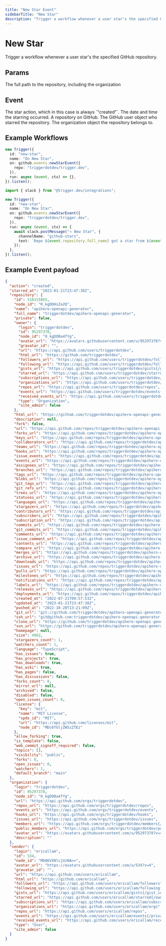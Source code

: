 ```yaml
---
title: "New Star Event"
sidebarTitle: "New Star"
description: "Trigger a workflow whenever a user star's the specified GitHub repository."
---
```


# New Star

Trigger a workflow whenever a user star's the specified GitHub repository.

## Params

<ParamField path="repo" type="string" required={true}>
  The full path to the repository, including the organization
</ParamField>

## Event

<ResponseField name="action" type="string" default="created">
  The star action, which in this case is always `"created"`.
</ResponseField>

<ResponseField name="starred_at" type="Date" required={true}>
  The date and time the starring occurred.
</ResponseField>

<ResponseField name="repository" type="object" required={true}>
  A repository on GitHub.
</ResponseField>

<ResponseField name="sender" type="object" required={true}>
  The GitHub user object who starred the repository.
</ResponseField>

<ResponseField name="organization" type="object">
  The organization object the repository belongs to.
</ResponseField>

## Example Workflows

<CodeGroup>

```typescript Basic
new Trigger({
  id: "new-star",
  name: "On New Star",
  on: github.events.newStarEvent({
    repo: "triggerdotdev/trigger.dev",
  }),
  run: async (event, ctx) => {},
}).listen();
```

```typescript Notify Slack on New Star
import { slack } from "@trigger.dev/integrations";

new Trigger({
  id: "new-star",
  name: "On New Star",
  on: github.events.newStarEvent({
    repo: "triggerdotdev/trigger.dev",
  }),
  run: async (event, ctx) => {
    await slack.postMessage("⭐️ New Star", {
      channelName: "github-stars",
      text: `Repo ${event.repository.full_name} got a star from ${event.sender.login}, for a total of ${event.repository.stargazers_count} stars!`,
    });
  },
}).listen();
```

</CodeGroup>

## Example Event payload

```json Example
{
  "action": "created",
  "starred_at": "2023-01-21T23:47:38Z",
  "repository": {
    "id": 516315865,
    "node_id": "R_kgDOHsZa2Q",
    "name": "apihero-openapi-generator",
    "full_name": "triggerdotdev/apihero-openapi-generator",
    "private": false,
    "owner": {
      "login": "triggerdotdev",
      "id": 95297378,
      "node_id": "O_kgDOBa4fYg",
      "avatar_url": "https://avatars.githubusercontent.com/u/95297378?v=4",
      "gravatar_id": "",
      "url": "https://api.github.com/users/triggerdotdev",
      "html_url": "https://github.com/triggerdotdev",
      "followers_url": "https://api.github.com/users/triggerdotdev/followers",
      "following_url": "https://api.github.com/users/triggerdotdev/following{/other_user}",
      "gists_url": "https://api.github.com/users/triggerdotdev/gists{/gist_id}",
      "starred_url": "https://api.github.com/users/triggerdotdev/starred{/owner}{/repo}",
      "subscriptions_url": "https://api.github.com/users/triggerdotdev/subscriptions",
      "organizations_url": "https://api.github.com/users/triggerdotdev/orgs",
      "repos_url": "https://api.github.com/users/triggerdotdev/repos",
      "events_url": "https://api.github.com/users/triggerdotdev/events{/privacy}",
      "received_events_url": "https://api.github.com/users/triggerdotdev/received_events",
      "type": "Organization",
      "site_admin": false
    },
    "html_url": "https://github.com/triggerdotdev/apihero-openapi-generator",
    "description": null,
    "fork": false,
    "url": "https://api.github.com/repos/triggerdotdev/apihero-openapi-generator",
    "forks_url": "https://api.github.com/repos/triggerdotdev/apihero-openapi-generator/forks",
    "keys_url": "https://api.github.com/repos/triggerdotdev/apihero-openapi-generator/keys{/key_id}",
    "collaborators_url": "https://api.github.com/repos/triggerdotdev/apihero-openapi-generator/collaborators{/collaborator}",
    "teams_url": "https://api.github.com/repos/triggerdotdev/apihero-openapi-generator/teams",
    "hooks_url": "https://api.github.com/repos/triggerdotdev/apihero-openapi-generator/hooks",
    "issue_events_url": "https://api.github.com/repos/triggerdotdev/apihero-openapi-generator/issues/events{/number}",
    "events_url": "https://api.github.com/repos/triggerdotdev/apihero-openapi-generator/events",
    "assignees_url": "https://api.github.com/repos/triggerdotdev/apihero-openapi-generator/assignees{/user}",
    "branches_url": "https://api.github.com/repos/triggerdotdev/apihero-openapi-generator/branches{/branch}",
    "tags_url": "https://api.github.com/repos/triggerdotdev/apihero-openapi-generator/tags",
    "blobs_url": "https://api.github.com/repos/triggerdotdev/apihero-openapi-generator/git/blobs{/sha}",
    "git_tags_url": "https://api.github.com/repos/triggerdotdev/apihero-openapi-generator/git/tags{/sha}",
    "git_refs_url": "https://api.github.com/repos/triggerdotdev/apihero-openapi-generator/git/refs{/sha}",
    "trees_url": "https://api.github.com/repos/triggerdotdev/apihero-openapi-generator/git/trees{/sha}",
    "statuses_url": "https://api.github.com/repos/triggerdotdev/apihero-openapi-generator/statuses/{sha}",
    "languages_url": "https://api.github.com/repos/triggerdotdev/apihero-openapi-generator/languages",
    "stargazers_url": "https://api.github.com/repos/triggerdotdev/apihero-openapi-generator/stargazers",
    "contributors_url": "https://api.github.com/repos/triggerdotdev/apihero-openapi-generator/contributors",
    "subscribers_url": "https://api.github.com/repos/triggerdotdev/apihero-openapi-generator/subscribers",
    "subscription_url": "https://api.github.com/repos/triggerdotdev/apihero-openapi-generator/subscription",
    "commits_url": "https://api.github.com/repos/triggerdotdev/apihero-openapi-generator/commits{/sha}",
    "git_commits_url": "https://api.github.com/repos/triggerdotdev/apihero-openapi-generator/git/commits{/sha}",
    "comments_url": "https://api.github.com/repos/triggerdotdev/apihero-openapi-generator/comments{/number}",
    "issue_comment_url": "https://api.github.com/repos/triggerdotdev/apihero-openapi-generator/issues/comments{/number}",
    "contents_url": "https://api.github.com/repos/triggerdotdev/apihero-openapi-generator/contents/{+path}",
    "compare_url": "https://api.github.com/repos/triggerdotdev/apihero-openapi-generator/compare/{base}...{head}",
    "merges_url": "https://api.github.com/repos/triggerdotdev/apihero-openapi-generator/merges",
    "archive_url": "https://api.github.com/repos/triggerdotdev/apihero-openapi-generator/{archive_format}{/ref}",
    "downloads_url": "https://api.github.com/repos/triggerdotdev/apihero-openapi-generator/downloads",
    "issues_url": "https://api.github.com/repos/triggerdotdev/apihero-openapi-generator/issues{/number}",
    "pulls_url": "https://api.github.com/repos/triggerdotdev/apihero-openapi-generator/pulls{/number}",
    "milestones_url": "https://api.github.com/repos/triggerdotdev/apihero-openapi-generator/milestones{/number}",
    "notifications_url": "https://api.github.com/repos/triggerdotdev/apihero-openapi-generator/notifications{?since,all,participating}",
    "labels_url": "https://api.github.com/repos/triggerdotdev/apihero-openapi-generator/labels{/name}",
    "releases_url": "https://api.github.com/repos/triggerdotdev/apihero-openapi-generator/releases{/id}",
    "deployments_url": "https://api.github.com/repos/triggerdotdev/apihero-openapi-generator/deployments",
    "created_at": "2022-07-21T09:57:53Z",
    "updated_at": "2023-01-21T23:47:38Z",
    "pushed_at": "2022-10-20T13:21:09Z",
    "git_url": "git://github.com/triggerdotdev/apihero-openapi-generator.git",
    "ssh_url": "git@github.com:triggerdotdev/apihero-openapi-generator.git",
    "clone_url": "https://github.com/triggerdotdev/apihero-openapi-generator.git",
    "svn_url": "https://github.com/triggerdotdev/apihero-openapi-generator",
    "homepage": null,
    "size": 4962,
    "stargazers_count": 1,
    "watchers_count": 1,
    "language": "TypeScript",
    "has_issues": true,
    "has_projects": true,
    "has_downloads": true,
    "has_wiki": true,
    "has_pages": false,
    "has_discussions": false,
    "forks_count": 0,
    "mirror_url": null,
    "archived": false,
    "disabled": false,
    "open_issues_count": 0,
    "license": {
      "key": "mit",
      "name": "MIT License",
      "spdx_id": "MIT",
      "url": "https://api.github.com/licenses/mit",
      "node_id": "MDc6TGljZW5zZTEz"
    },
    "allow_forking": true,
    "is_template": false,
    "web_commit_signoff_required": false,
    "topics": [],
    "visibility": "public",
    "forks": 0,
    "open_issues": 0,
    "watchers": 1,
    "default_branch": "main"
  },
  "organization": {
    "login": "triggerdotdev",
    "id": 95297378,
    "node_id": "O_kgDOBa4fYg",
    "url": "https://api.github.com/orgs/triggerdotdev",
    "repos_url": "https://api.github.com/orgs/triggerdotdev/repos",
    "events_url": "https://api.github.com/orgs/triggerdotdev/events",
    "hooks_url": "https://api.github.com/orgs/triggerdotdev/hooks",
    "issues_url": "https://api.github.com/orgs/triggerdotdev/issues",
    "members_url": "https://api.github.com/orgs/triggerdotdev/members{/member}",
    "public_members_url": "https://api.github.com/orgs/triggerdotdev/public_members{/member}",
    "avatar_url": "https://avatars.githubusercontent.com/u/95297378?v=4",
    "description": ""
  },
  "sender": {
    "login": "ericallam",
    "id": 534,
    "node_id": "MDQ6VXNlcjUzNA==",
    "avatar_url": "https://avatars.githubusercontent.com/u/534?v=4",
    "gravatar_id": "",
    "url": "https://api.github.com/users/ericallam",
    "html_url": "https://github.com/ericallam",
    "followers_url": "https://api.github.com/users/ericallam/followers",
    "following_url": "https://api.github.com/users/ericallam/following{/other_user}",
    "gists_url": "https://api.github.com/users/ericallam/gists{/gist_id}",
    "starred_url": "https://api.github.com/users/ericallam/starred{/owner}{/repo}",
    "subscriptions_url": "https://api.github.com/users/ericallam/subscriptions",
    "organizations_url": "https://api.github.com/users/ericallam/orgs",
    "repos_url": "https://api.github.com/users/ericallam/repos",
    "events_url": "https://api.github.com/users/ericallam/events{/privacy}",
    "received_events_url": "https://api.github.com/users/ericallam/received_events",
    "type": "User",
    "site_admin": false
  }
}
```
